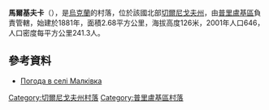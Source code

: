 {{coord|50|31|45|N|32|21|33|E|scale:100000|display=title}}

'''馬爾基夫卡'''（{{lang-uk|Малківка}}），是[[烏克蘭|烏克蘭]]的村落，位於該國北部[[切爾尼戈夫州|切爾尼戈夫州]]，由[[普里盧基區|普里盧基區]]負責管轄，始建於1881年，面積2.68平方公里，海拔高度126米，2001年人口646，人口密度每平方公里241.3人。

==參考資料==
* [http://weather.in.ua/ua/chernigovskaja/14827 Погода в селі Малківка]

[[Category:切爾尼戈夫州村落|Category:切爾尼戈夫州村落]]
[[Category:普里盧基區村落|Category:普里盧基區村落]]


{{Chernihiv-geo-stub}}